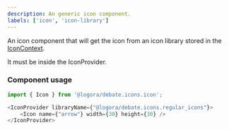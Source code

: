 ```yaml
---
description: An generic icon component.
labels: ['icon', 'icon-library']
---
```


An icon component that will get the icon from an icon library stored in the [IconContext](https://bit.cloud/logora/debate/icons/icon_provider).

It must be inside the IconProvider.

### Component usage

```js
import { Icon } from '@logora/debate.icons.icon';
```

```js
<IconProvider libraryName={"@logora/debate.icons.regular_icons"}>
    <Icon name={"arrow"} width={30} height={30} />
</IconProvider>
```
